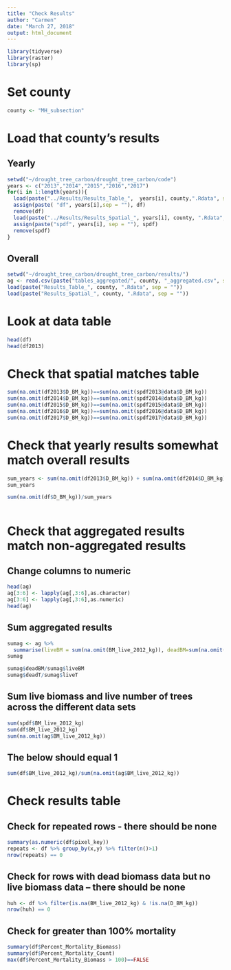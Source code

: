 ```yaml
---
title: "Check Results"
author: "Carmen"
date: "March 27, 2018"
output: html_document
---
```



```r
library(tidyverse)
library(raster)
library(sp)
```

# Set county
```r
county <- "MH_subsection"
```

# Load that county's results

## Yearly
```r
setwd("~/drought_tree_carbon/drought_tree_carbon/code")
years <- c("2013","2014","2015","2016","2017")
for(i in 1:length(years)){
  load(paste("../Results/Results_Table_",  years[i], county,".Rdata", sep = ""))
  assign(paste( "df", years[i],sep = ""), df)
  remove(df)
  load(paste("../Results/Results_Spatial_", years[i], county, ".Rdata", sep = ""))
  assign(paste("spdf", years[i], sep = ""), spdf)
  remove(spdf)
}
```

## Overall
```r
setwd("~/drought_tree_carbon/drought_tree_carbon/results/")
ag <- read.csv(paste("tables_aggregated/", county, "_aggregated.csv", sep = ""))
load(paste("Results_Table_", county, ".Rdata", sep = ""))
load(paste("Results_Spatial_", county, ".Rdata", sep = ""))
```

# Look at data table
```r
head(df)
head(df2013)
```


# Check that spatial matches table
```r
sum(na.omit(df2013$D_BM_kg))==sum(na.omit(spdf2013@data$D_BM_kg))
sum(na.omit(df2014$D_BM_kg))==sum(na.omit(spdf2014@data$D_BM_kg))
sum(na.omit(df2015$D_BM_kg))==sum(na.omit(spdf2015@data$D_BM_kg))
sum(na.omit(df2016$D_BM_kg))==sum(na.omit(spdf2016@data$D_BM_kg))
sum(na.omit(df2017$D_BM_kg))==sum(na.omit(spdf2017@data$D_BM_kg))
```

# Check that yearly results somewhat match overall results
```r
sum_years <- sum(na.omit(df2013$D_BM_kg)) + sum(na.omit(df2014$D_BM_kg)) + sum(na.omit(df2015$D_BM_kg)) + sum(na.omit(spdf2015@data$D_BM_kg)) + sum(na.omit(df2017$D_BM_kg))
sum_years

sum(na.omit(df$D_BM_kg))/sum_years


```

```r

```


# Check that aggregated results match non-aggregated results

## Change columns to numeric
```r
head(ag)
ag[3:6] <- lapply(ag[,3:6],as.character)
ag[3:6] <- lapply(ag[,3:6],as.numeric)
head(ag)
```

## Sum aggregated results
```r
sumag <- ag %>% 
  summarise(liveBM = sum(na.omit(BM_live_2012_kg)), deadBM=sum(na.omit(D_BM_kg)), deadT = sum(na.omit(NO_TREES_DEAD)), liveT = sum(na.omit(NO_TREES_PX)))
sumag            
```

```r
sumag$deadBM/sumag$liveBM
sumag$deadT/sumag$liveT
```

## Sum live biomass and live number of trees across the different data sets
```r
sum(spdf$BM_live_2012_kg)
sum(df$BM_live_2012_kg)
sum(na.omit(ag$BM_live_2012_kg))
```

## The below should equal 1
```r
sum(df$BM_live_2012_kg)/sum(na.omit(ag$BM_live_2012_kg))
```

# Check results table

## Check for repeated rows - there should be none
```r
summary(as.numeric(df$pixel_key))
repeats <- df %>% group_by(x,y) %>% filter(n()>1)
nrow(repeats) == 0
```

## Check for rows with dead biomass data but no live biomass data -- there should be none
```r
huh <- df %>% filter(is.na(BM_live_2012_kg) & !is.na(D_BM_kg))
nrow(huh) == 0
```

## Check for greater than 100% mortality
```r
summary(df$Percent_Mortality_Biomass)
summary(df$Percent_Mortality_Count)
max(df$Percent_Mortality_Biomass > 100)==FALSE
```

